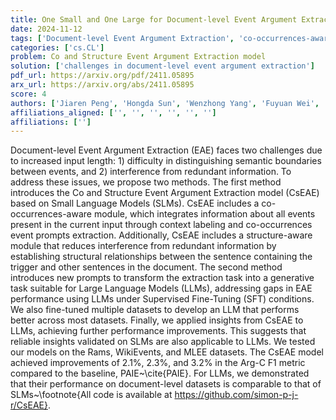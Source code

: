 ```yaml
---
title: One Small and One Large for Document-level Event Argument Extraction
date: 2024-11-12
tags: ['Document-level Event Argument Extraction', 'co-occurrences-aware module', 'Large Language Models', 'Supervised Fine-Tuning', 'performance improvement', 'datasets', 'structure-aware module', 'Small Language Models']
categories: ['cs.CL']
problem: Co and Structure Event Argument Extraction model
solution: ['challenges in document-level event argument extraction']
pdf_url: https://arxiv.org/pdf/2411.05895
arx_url: https://arxiv.org/abs/2411.05895
score: 4
authors: ['Jiaren Peng', 'Hongda Sun', 'Wenzhong Yang', 'Fuyuan Wei', 'Liang He', 'Liejun Wang']
affiliations_aligned: ['', '', '', '', '', '']
affiliations: ['']
---
```



Document-level Event Argument Extraction (EAE) faces two challenges due to increased input length: 1) difficulty in distinguishing semantic boundaries between events, and 2) interference from redundant information. To address these issues, we propose two methods. The first method introduces the Co and Structure Event Argument Extraction model (CsEAE) based on Small Language Models (SLMs). CsEAE includes a co-occurrences-aware module, which integrates information about all events present in the current input through context labeling and co-occurrences event prompts extraction. Additionally, CsEAE includes a structure-aware module that reduces interference from redundant information by establishing structural relationships between the sentence containing the trigger and other sentences in the document. The second method introduces new prompts to transform the extraction task into a generative task suitable for Large Language Models (LLMs), addressing gaps in EAE performance using LLMs under Supervised Fine-Tuning (SFT) conditions. We also fine-tuned multiple datasets to develop an LLM that performs better across most datasets. Finally, we applied insights from CsEAE to LLMs, achieving further performance improvements. This suggests that reliable insights validated on SLMs are also applicable to LLMs. We tested our models on the Rams, WikiEvents, and MLEE datasets. The CsEAE model achieved improvements of 2.1\%, 2.3\%, and 3.2\% in the Arg-C F1 metric compared to the baseline, PAIE~\cite{PAIE}. For LLMs, we demonstrated that their performance on document-level datasets is comparable to that of SLMs~\footnote{All code is available at https://github.com/simon-p-j-r/CsEAE}.